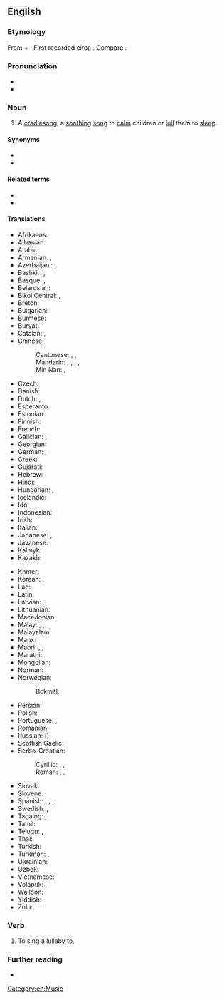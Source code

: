 ==English==

===Etymology===
From {{etyl|enm|en}} {{m|emn|lullen||to [[lull]]}} + {{m|en|bye}}. First recorded circa {{w|1560}}. Compare {{cog|ang|bī, bī|pos=interjection|t=lullaby!}}.

===Pronunciation===
* {{IPA|/ˈlʌləbaɪ/|lang=en}}
* {{audio|en-us-lullabye.ogg|Audio (US)|lang=en}}

===Noun===
{{en-noun|lullabies}}

# A [[cradlesong]], a [[soothing]] [[song]] to [[calm]] children or [[lull]] them to [[sleep]].

====Synonyms====
* {{l|en|berceuse}}
* {{l|en|cradle song}}

====Related terms====
* {{l|en|hushaby}}
* {{l|en|lull}}

====Translations====
{{trans-top|a soothing song to lull children to sleep}}
* Afrikaans: {{t-needed|af}}
* Albanian: {{t|sq|nina-nanë}}
* Arabic: {{t|ar|تَهْوِيدَة|f}}
* Armenian: {{t+|hy|օրոր}}, {{t+|hy|օրորոցային|sc=Armn}}
* Azerbaijani: {{t|az|layla}}, {{t|az|laylay}}
* Bashkir: {{t|ba|сәңгелдәк йыры|sc=Cyrl}}, {{t|ba|бишек йыры|sc=Cyrl}}
* Basque: {{t|eu|lo-kanta}}, {{t|eu|sehaska-kanta}}
* Belarusian: {{t|be|калыха́нка|f|sc=Cyrl}}
* Bikol Central: {{t|bcl|lúlay}}, {{t|bcl|layláy}}
* Breton: {{t+|br|luskellerez|f}}
* Bulgarian: {{t|bg|приспивна песен|f|sc=Cyrl}}
* Burmese: {{t|my|ကျူးသောသီးချင်း|sc=Mymr}}
* Buryat: {{t|bua|үлгын дуун}}
* Catalan: {{t+|ca|cançó de bressol|f}}, {{t|ca|vou-verivou|m}}
* Chinese:
*: Cantonese: {{t|yue|催眠曲|tr=ceoi1 min4 kuk1|sc=Hani}}, {{t|yue|搖籃曲|sc=Hani}}, {{t|yue|摇篮曲|tr=jiu4 laam4 kuk1|sc=Hani}}
*: Mandarin: {{t+|cmn|催眠曲|tr=cuīmiánqǔ|sc=Hani}}, {{t+|cmn|搖籃曲|sc=Hani}}, {{t+|cmn|摇篮曲|tr=yáolánqǔ|sc=Hani}}, {{t|cmn|搖囝仔歌|sc=Hani}}, {{t|cmn|揺囝仔歌|tr=yáojiǎnzǐgē, yáonānzǐgē|sc=Hani}} {{qualifier|Taiwan}}
*: Min Nan: {{t+|nan|育囡仔歌|tr=io-gín-á-koa|sc=Hani}}, {{t|nan|育囝歌|tr=io-kiáⁿ-koa, io-káⁿ-koa|sc=Hani}}
* Czech: {{t+|cs|ukolébavka|f}}
* Danish: {{t|da|godnatsang}}
* Dutch: {{t+|nl|slaapliedje|n}}, {{t+|nl|wiegeliedje|n}}
* Esperanto: {{t|eo|lulkanto}}
* Estonian: {{t|et|hällilaul}}
* Finnish: {{t+|fi|tuutulaulu}}
* French: {{t+|fr|berceuse|f}}
* Galician: {{t+|gl|nana|f}}, {{t|gl|arrolo|m}}
* Georgian: {{t|ka|იავნანა|sc=Geor}}
* German: {{t+|de|Schlaflied|n}}, {{t+|de|Wiegenlied|n}}
* Greek: {{t+|el|νανούρισμα|n|sc=Grek}}
* Gujarati: {{t-needed|gu}}
* Hebrew: {{t+|he|שִׁיר עֶרֶשׂ|m|tr=shir eres}}
* Hindi: {{t|hi|लोरी|tr=lorī|sc=Deva}}
* Hungarian: {{t+|hu|altatódal}}, {{t+|hu|bölcsődal}}
* Icelandic: {{t+|is|vögguvísa|f}}
* Ido: {{t+|io|bersokanto}}
* Indonesian: {{t|id|nina-bobok}}
* Irish: {{t|ga|suantraí|f}}
* Italian: {{t+|it|ninna nanna|f}}
* Japanese: {{t|ja|子守歌|tr=こもりうた, komoriuta}}, {{t|ja|ララバイ|tr=rarabai}}
* Javanese: {{t-needed|jv}}
* Kalmyk: {{t|xal|өлгән дун}}
* Kazakh: {{t|kk|бесік жыры|sc=Cyrl}}
{{trans-mid}}
* Khmer: {{t|km|ទំនុកបំពេរ|tr=tumnuk bɑmpee|sc=Khmr}}
* Korean: {{t+|ko|자장가}}, {{t|ko|자장노래}}
* Lao: {{t|lo|ເພງກ່ອມເດັກ|sc=Laoo}}
* Latin: {{t|la|lallus|m}}
* Latvian: {{t|lv|šūpļa dziesma|f}}
* Lithuanian: {{t|lt|lopšinė|f}}
* Macedonian: {{t|mk|приспивна песна|f|sc=Cyrl}}
* Malay: {{t|ms|dondang}}, {{t|ms|nyannyan pengulit}}, {{t|ms|nina-bobok}}
* Malayalam: {{t-needed|ml}}
* Manx: {{t|gv|arrane cadlee|m}}
* Maori: {{t|mi|taiapo}}, {{t|mi|pōpō}}, {{t|mi|ngāoriori}}
* Marathi: {{t-needed|mr}}
* Mongolian: {{t|mn|бүүвэйн дуу|sc=Cyrl}}
* Norman: {{t|nrf|bèrcheuse|f}}
* Norwegian:
*: Bokmål: {{t|nb|vuggesang}}
* Persian: {{t+|fa|لالایی|tr=lâlâyi}}
* Polish: {{t+|pl|kołysanka|f}}
* Portuguese: {{t+|pt|canção de ninar|f}}, {{t|pt|canção de embalar|f}}
* Romanian: {{t+|ro|cântec de leagăn|n}}
* Russian: {{t+|ru|колыбе́льная|f}} ({{l|ru|пе́сня}})
* Scottish Gaelic: {{t|gd|òran tàlaidh|m}}
* Serbo-Croatian:
*: Cyrillic: {{t|sh|успаванка|f}}, {{t|sh|уљуљка|f}}, {{t|sh|уколевка|f}}
*: Roman: {{t+|sh|uspavanka|f}}, {{t|sh|uljuljka|f}}, {{t|sh|ukolevka}}
* Slovak: {{t+|sk|uspávanka|f}}
* Slovene: {{t+|sl|uspavanka|f}}
* Spanish: {{t+|es|canción de cuna|f}}, {{t+|es|nana|f}}, {{t|es|canto de cuna|m}}, {{t+|es|arrullo|m}}
* Swedish: {{t+|sv|vaggvisa|c}}, {{t|sv|godnattsång|c}}
* Tagalog: {{t|tl|oyayi}}, {{t|tl|lulay}}
* Tamil: {{t+|ta|தாலாட்டு}}
* Telugu: {{t+|te|జోలపాట}}, {{t+|te|లాలిపాట}}
* Thai: {{t|th|เพลงกล่อมเด็ก|tr=playng glòm dèk}}
* Turkish: {{t+|tr|ninni}}
* Turkmen: {{t|tk|hüvdi}}, {{t|tk|laý}}
* Ukrainian: {{t|uk|колиско́ва|f|sc=Cyrl}}
* Uzbek: {{t+|uz|alla}}
* Vietnamese: {{t|vi|hát ru}}
* Volapük: {{t|vo|klädömakanit}}, {{t|vo|klädömalid}}
* Walloon: {{t+|wa|hosseuse|f}}
* Yiddish: {{t|yi|וויגליד|n|sc=Hebr}}
* Zulu: {{t-needed|zu}}
{{trans-bottom}}

===Verb===
{{en-verb|lullabies|lullabying|lullabied}}

# {{lb|en|transitive}} To sing a lullaby to.

===Further reading===
* {{pedialite}}

[[Category:en:Music]]